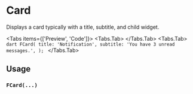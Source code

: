 
# Card
Displays a card typically with a title, subtitle, and child widget.

<Tabs items={['Preview', 'Code']}>
  <Tabs.Tab>
      <Widget query={{}}/>
  </Tabs.Tab>
  <Tabs.Tab>
      ```dart
      FCard(
          title: 'Notification',
          subtitle: 'You have 3 unread messages.',
      );
      ```
  </Tabs.Tab>
</Tabs>

## Usage

### `FCard(...)`
